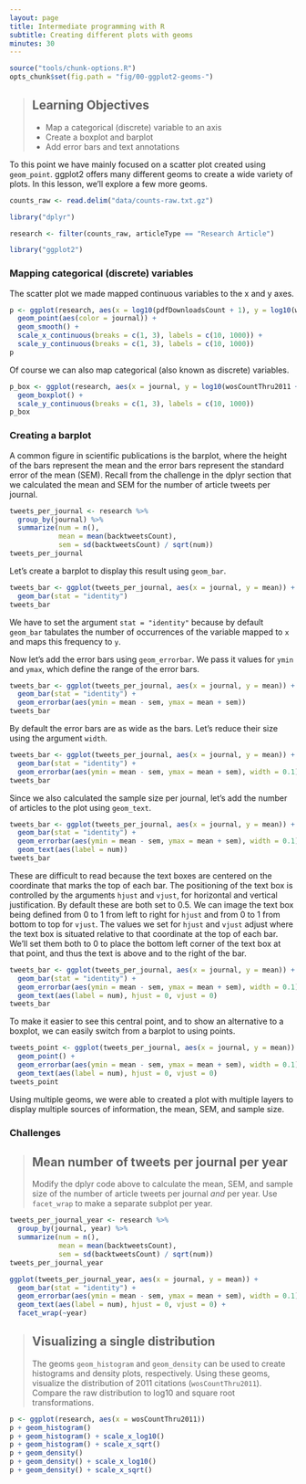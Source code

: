 ```yaml
---
layout: page
title: Intermediate programming with R
subtitle: Creating different plots with geoms
minutes: 30
---
```


```r
source("tools/chunk-options.R")
opts_chunk$set(fig.path = "fig/00-ggplot2-geoms-")
```

> ## Learning Objectives {.objectives}
>
> * Map a categorical (discrete) variable to an axis
> * Create a boxplot and barplot
> * Add error bars and text annotations

To this point we have mainly focused on a scatter plot created using `geom_point`.
ggplot2 offers many different geoms to create a wide variety of plots.
In this lesson, we'll explore a few more geoms.

```r
counts_raw <- read.delim("data/counts-raw.txt.gz")
```

```r
library("dplyr")
```

```r
research <- filter(counts_raw, articleType == "Research Article")
```

```r
library("ggplot2")
```

### Mapping categorical (discrete) variables

The scatter plot we made mapped continuous variables to the x and y axes.

```r
p <- ggplot(research, aes(x = log10(pdfDownloadsCount + 1), y = log10(wosCountThru2011 + 1))) +
  geom_point(aes(color = journal)) +
  geom_smooth() +
  scale_x_continuous(breaks = c(1, 3), labels = c(10, 1000)) +
  scale_y_continuous(breaks = c(1, 3), labels = c(10, 1000))
p
```

Of course we can also map categorical (also known as discrete) variables.

```r
p_box <- ggplot(research, aes(x = journal, y = log10(wosCountThru2011 + 1))) +
  geom_boxplot() +
  scale_y_continuous(breaks = c(1, 3), labels = c(10, 1000))
p_box
```

### Creating a barplot

A common figure in scientific publications is the barplot, where the height of the bars represent the mean and the error bars represent the standard error of the mean (SEM).
Recall from the challenge in the dplyr section that we calculated the mean and SEM for the number of article tweets per journal.

```r
tweets_per_journal <- research %>%
  group_by(journal) %>%
  summarize(num = n(),
            mean = mean(backtweetsCount),
            sem = sd(backtweetsCount) / sqrt(num))
tweets_per_journal
```

Let's create a barplot to display this result using `geom_bar`.

```r
tweets_bar <- ggplot(tweets_per_journal, aes(x = journal, y = mean)) +
  geom_bar(stat = "identity")
tweets_bar
```

We have to set the argument `stat = "identity"` because by default `geom_bar` tabulates the number of occurrences of the variable mapped to `x` and maps this frequency to `y`.

Now let's add the error bars using `geom_errorbar`.
We pass it values for `ymin` and `ymax`, which define the range of the error bars.

```r
tweets_bar <- ggplot(tweets_per_journal, aes(x = journal, y = mean)) +
  geom_bar(stat = "identity") +
  geom_errorbar(aes(ymin = mean - sem, ymax = mean + sem))
tweets_bar
```

By default the error bars are as wide as the bars.
Let's reduce their size using the argument `width`.

```r
tweets_bar <- ggplot(tweets_per_journal, aes(x = journal, y = mean)) +
  geom_bar(stat = "identity") +
  geom_errorbar(aes(ymin = mean - sem, ymax = mean + sem), width = 0.1)
tweets_bar
```

Since we also calculated the sample size per journal, let's add the number of articles to the plot using `geom_text`.

```r
tweets_bar <- ggplot(tweets_per_journal, aes(x = journal, y = mean)) +
  geom_bar(stat = "identity") +
  geom_errorbar(aes(ymin = mean - sem, ymax = mean + sem), width = 0.1) +
  geom_text(aes(label = num))
tweets_bar
```

These are difficult to read because the text boxes are centered on the coordinate that marks the top of each bar.
The positioning of the text box is controlled by the arguments `hjust` and `vjust`, for horizontal and vertical justification.
By default these are both set to 0.5.
We can image the text box being defined from 0 to 1 from left to right for `hjust` and from 0 to 1 from bottom to top for `vjust`.
The values we set for `hjust` and `vjust` adjust where the text box is situated relative to that coordinate at the top of each bar.
We'll set them both to 0 to place the bottom left corner of the text box at that point, and thus the text is above and to the right of the bar.

```r
tweets_bar <- ggplot(tweets_per_journal, aes(x = journal, y = mean)) +
  geom_bar(stat = "identity") +
  geom_errorbar(aes(ymin = mean - sem, ymax = mean + sem), width = 0.1) +
  geom_text(aes(label = num), hjust = 0, vjust = 0)
tweets_bar
```

To make it easier to see this central point, and to show an alternative to a boxplot, we can easily switch from a barplot to using points.

```r
tweets_point <- ggplot(tweets_per_journal, aes(x = journal, y = mean)) +
  geom_point() + 
  geom_errorbar(aes(ymin = mean - sem, ymax = mean + sem), width = 0.1) +
  geom_text(aes(label = num), hjust = 0, vjust = 0)
tweets_point
```

Using multiple geoms, we were able to created a plot with multiple layers to display multiple sources of information, the mean, SEM, and sample size.

### Challenges

> ## Mean number of tweets per journal per year {.challenge}
>
> Modify the dplyr code above to calculate the mean, SEM, and sample size of the number of article tweets per journal _and_ per year.
> Use `facet_wrap` to make a separate subplot per year.

```r
tweets_per_journal_year <- research %>%
  group_by(journal, year) %>%
  summarize(num = n(),
            mean = mean(backtweetsCount),
            sem = sd(backtweetsCount) / sqrt(num))
tweets_per_journal_year

ggplot(tweets_per_journal_year, aes(x = journal, y = mean)) +
  geom_bar(stat = "identity") +
  geom_errorbar(aes(ymin = mean - sem, ymax = mean + sem), width = 0.1) +
  geom_text(aes(label = num), hjust = 0, vjust = 0) +
  facet_wrap(~year)
```

> ## Visualizing a single distribution {.challenge}
>
> The geoms `geom_histogram` and `geom_density` can be used to create histograms and density plots, respectively.
> Using these geoms, visualize the distribution of 2011 citations (`wosCountThru2011`).
> Compare the raw distribution to log10 and square root transformations.

```r
p <- ggplot(research, aes(x = wosCountThru2011))
p + geom_histogram()
p + geom_histogram() + scale_x_log10() 
p + geom_histogram() + scale_x_sqrt()
p + geom_density()
p + geom_density() + scale_x_log10() 
p + geom_density() + scale_x_sqrt()
```
